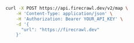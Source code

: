 ```bash cURL
curl -X POST https://api.firecrawl.dev/v2/map \
    -H 'Content-Type: application/json' \
    -H 'Authorization: Bearer YOUR_API_KEY' \
    -d '{
      "url": "https://firecrawl.dev"
    }'
```